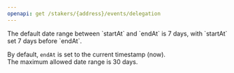 ```yaml
---
openapi: get /stakers/{address}/events/delegation
---
```


<Note>
  The default date range between `startAt` and `endAt` is 7 days, with `startAt` set 7 days before `endAt`.  
  
  By default, `endAt` is set to the current timestamp (now).  
  The maximum allowed date range is 30 days.  
</Note>